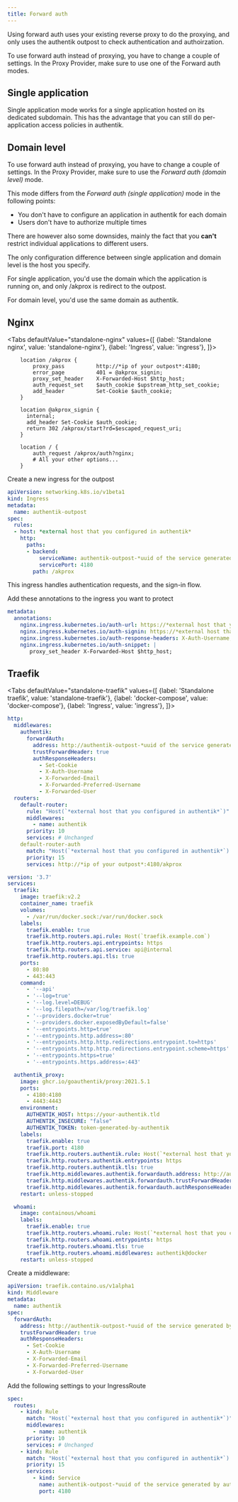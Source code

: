 ```yaml
---
title: Forward auth
---
```


Using forward auth uses your existing reverse proxy to do the proxying, and only uses the
authentik outpost to check authentication and authoirzation.

To use forward auth instead of proxying, you have to change a couple of settings.
In the Proxy Provider, make sure to use one of the Forward auth modes.

## Single application

Single application mode works for a single application hosted on its dedicated subdomain. This
has the advantage that you can still do per-application access policies in authentik.

## Domain level

To use forward auth instead of proxying, you have to change a couple of settings.
In the Proxy Provider, make sure to use the *Forward auth (domain level)* mode.

This mode differs from the *Forward auth (single application)* mode in the following points:
- You don't have to configure an application in authentik for each domain
- Users don't have to authorize multiple times

There are however also some downsides, mainly the fact that you **can't** restrict individual
applications to different users.

The only configuration difference between single application and domain level is the host you specify.

For single application, you'd use the domain which the application is running on, and only /akprox
is redirect to the outpost.

For domain level, you'd use the same domain as authentik.

## Nginx


<Tabs
  defaultValue="standalone-nginx"
  values={[
    {label: 'Standalone nginx', value: 'standalone-nginx'},
    {label: 'Ingress', value: 'ingress'},
  ]}>
  <TabItem value="standalone-nginx">

```
    location /akprox {
        proxy_pass          http://*ip of your outpost*:4180;
        error_page          401 = @akprox_signin;
        proxy_set_header    X-Forwarded-Host $http_host;
        auth_request_set    $auth_cookie $upstream_http_set_cookie;
        add_header          Set-Cookie $auth_cookie;
    }

    location @akprox_signin {
      internal;
      add_header Set-Cookie $auth_cookie;
      return 302 /akprox/start?rd=$escaped_request_uri;
    }

    location / {
        auth_request /akprox/auth?nginx;
        # All your other options...
    }
```

  </TabItem>
  <TabItem value="ingress">
Create a new ingress for the outpost

```yaml
apiVersion: networking.k8s.io/v1beta1
kind: Ingress
metadata:
  name: authentik-outpost
spec:
  rules:
  - host: *external host that you configured in authentik*
    http:
      paths:
      - backend:
          serviceName: authentik-outpost-*uuid of the service generated by authentik*
          servicePort: 4180
        path: /akprox
```

This ingress handles authentication requests, and the sign-in flow.

Add these annotations to the ingress you want to protect

```yaml
metadata:
  annotations:
    nginx.ingress.kubernetes.io/auth-url: https://*external host that you configured in authentik*/akprox/auth?nginx
    nginx.ingress.kubernetes.io/auth-signin: https://*external host that you configured in authentik*/akprox/start?rd=$escaped_request_uri
    nginx.ingress.kubernetes.io/auth-response-headers: X-Auth-Username,X-Forwarded-Email,X-Forwarded-Preferred-Username,X-Forwarded-User
    nginx.ingress.kubernetes.io/auth-snippet: |
       proxy_set_header X-Forwarded-Host $http_host;
```
  </TabItem>
</Tabs>

## Traefik

<Tabs
  defaultValue="standalone-traefik"
  values={[
    {label: 'Standalone traefik', value: 'standalone-traefik'},
    {label: 'docker-compose', value: 'docker-compose'},
    {label: 'Ingress', value: 'ingress'},
  ]}>
  <TabItem value="standalone-traefik">

```yaml
http:
  middlewares:
    authentik:
      forwardAuth:
        address: http://authentik-outpost-*uuid of the service generated by authentik*:4180/akprox/auth?traefik
        trustForwardHeader: true
        authResponseHeaders:
          - Set-Cookie
          - X-Auth-Username
          - X-Forwarded-Email
          - X-Forwarded-Preferred-Username
          - X-Forwarded-User
  routers:
    default-router:
      rule: "Host(`*external host that you configured in authentik*`)"
      middlewares:
        - name: authentik
      priority: 10
      services: # Unchanged
    default-router-auth
      match: "Host(`*external host that you configured in authentik*`) && PathPrefix(`/akprox/`)"
      priority: 15
      services: http://*ip of your outpost*:4180/akprox
```
  </TabItem>
  <TabItem value="docker-compose">

```yaml
version: '3.7'
services:
  traefik:
    image: traefik:v2.2
    container_name: traefik
    volumes:
      - /var/run/docker.sock:/var/run/docker.sock
    labels:
      traefik.enable: true
      traefik.http.routers.api.rule: Host(`traefik.example.com`)
      traefik.http.routers.api.entrypoints: https
      traefik.http.routers.api.service: api@internal
      traefik.http.routers.api.tls: true
    ports:
      - 80:80
      - 443:443
    command:
      - '--api'
      - '--log=true'
      - '--log.level=DEBUG'
      - '--log.filepath=/var/log/traefik.log'
      - '--providers.docker=true'
      - '--providers.docker.exposedByDefault=false'
      - '--entrypoints.http=true'
      - '--entrypoints.http.address=:80'
      - '--entrypoints.http.http.redirections.entrypoint.to=https'
      - '--entrypoints.http.http.redirections.entrypoint.scheme=https'
      - '--entrypoints.https=true'
      - '--entrypoints.https.address=:443'

  authentik_proxy:
    image: ghcr.io/goauthentik/proxy:2021.5.1
    ports:
      - 4180:4180
      - 4443:4443
    environment:
      AUTHENTIK_HOST: https://your-authentik.tld
      AUTHENTIK_INSECURE: "false"
      AUTHENTIK_TOKEN: token-generated-by-authentik
    labels:
      traefik.enable: true
      traefik.port: 4180
      traefik.http.routers.authentik.rule: Host(`*external host that you configured in authentik*`) && PathPrefix(`/akprox/`)
      traefik.http.routers.authentik.entrypoints: https
      traefik.http.routers.authentik.tls: true
      traefik.http.middlewares.authentik.forwardauth.address: http://authentik_proxy:4180/akprox/auth?traefik
      traefik.http.middlewares.authentik.forwardauth.trustForwardHeader: true
      traefik.http.middlewares.authentik.forwardauth.authResponseHeaders: Set-Cookie,X-Auth-Username,X-Forwarded-Email,X-Forwarded-Preferred-Username,X-Forwarded-User
    restart: unless-stopped

  whoami:
    image: containous/whoami
    labels:
      traefik.enable: true
      traefik.http.routers.whoami.rule: Host(`*external host that you configured in authentik*`)
      traefik.http.routers.whoami.entrypoints: https
      traefik.http.routers.whoami.tls: true
      traefik.http.routers.whoami.middlewares: authentik@docker
    restart: unless-stopped
```

  </TabItem>
  <TabItem value="ingress">
Create a middleware:

```yaml
apiVersion: traefik.containo.us/v1alpha1
kind: Middleware
metadata:
  name: authentik
spec:
  forwardAuth:
    address: http://authentik-outpost-*uuid of the service generated by authentik*:4180/akprox/auth?traefik
    trustForwardHeader: true
    authResponseHeaders:
      - Set-Cookie
      - X-Auth-Username
      - X-Forwarded-Email
      - X-Forwarded-Preferred-Username
      - X-Forwarded-User
```

Add the following settings to your IngressRoute

```yaml
spec:
  routes:
    - kind: Rule
      match: "Host(`*external host that you configured in authentik*`)"
      middlewares:
        - name: authentik
      priority: 10
      services: # Unchanged
    - kind: Rule
      match: "Host(`*external host that you configured in authentik*`) && PathPrefix(`/akprox/`)"
      priority: 15
      services:
        - kind: Service
          name: authentik-outpost-*uuid of the service generated by authentik*
          port: 4180
```
  </TabItem>
</Tabs>
